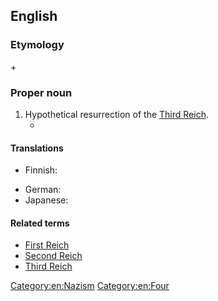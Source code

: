 ==English==
{{wikipedia}}

===Etymology===
{{term|fourth}} + {{term|Reich}}

===Proper noun===
{{en-proper noun|head=[[fourth|Fourth]] [[Reich]]}}

# Hypothetical resurrection of the [[Third Reich]].
#* {{quote-song
  | year = 2005
  | composer = {{w|MC Frontalot}}
  | title = Special Delivery
  | album = Nerdcore Rising
  | url = http://frontalot.com/index.php/?page=lyrics&lyricid=30
  | passage = Are you listening, sir? Or did your mind drift / to the next country in your axis, / to all the cool bomb drops you get to call: / delivery fresh from the '''Fourth Reich''' to y’all?
}}

====Translations====
{{trans-top|Hypothetical resurrection of the Third Reich}}
* Finnish: {{t|fi|Neljäs valtakunta}}
{{trans-mid}}
* German: {{t|de|Viertes Reich}}
* Japanese: {{t|ja|第四帝国|tr=Daiyon teikoku|sc=Jpan}}
{{trans-bottom}}

====Related terms====
* [[First Reich]]
* [[Second Reich]]
* [[Third Reich]]

[[Category:en:Nazism]]
[[Category:en:Four]]